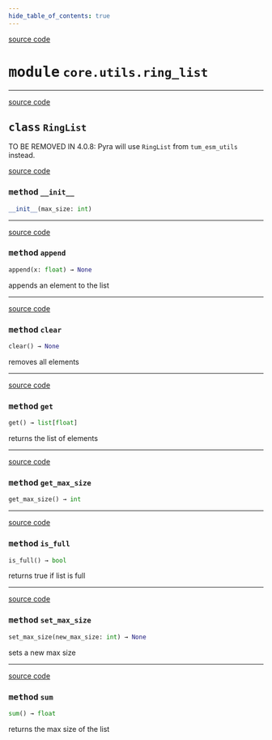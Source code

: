 ```yaml
---
hide_table_of_contents: true
---
```


<!-- markdownlint-disable -->

<a href="https://github.com/tum-esm/pyra/tree/main/packages/core/utils/ring_list.py#L0" className="SourceCodeLinkBadge">source code</a>

# <kbd>module</kbd> `core.utils.ring_list`






---

<a href="https://github.com/tum-esm/pyra/tree/main/packages/core/utils/ring_list.py#L4" className="SourceCodeLinkBadge">source code</a>

## <kbd>class</kbd> `RingList`
TO BE REMOVED IN 4.0.8: Pyra will use `RingList` from `tum_esm_utils` instead. 

<a href="https://github.com/tum-esm/pyra/tree/main/packages/core/utils/ring_list.py#L8" className="SourceCodeLinkBadge">source code</a>

### <kbd>method</kbd> `__init__`

```python
__init__(max_size: int)
```








---

<a href="https://github.com/tum-esm/pyra/tree/main/packages/core/utils/ring_list.py#L22" className="SourceCodeLinkBadge">source code</a>

### <kbd>method</kbd> `append`

```python
append(x: float) → None
```

appends an element to the list 

---

<a href="https://github.com/tum-esm/pyra/tree/main/packages/core/utils/ring_list.py#L14" className="SourceCodeLinkBadge">source code</a>

### <kbd>method</kbd> `clear`

```python
clear() → None
```

removes all elements 

---

<a href="https://github.com/tum-esm/pyra/tree/main/packages/core/utils/ring_list.py#L28" className="SourceCodeLinkBadge">source code</a>

### <kbd>method</kbd> `get`

```python
get() → list[float]
```

returns the list of elements 

---

<a href="https://github.com/tum-esm/pyra/tree/main/packages/core/utils/ring_list.py#L49" className="SourceCodeLinkBadge">source code</a>

### <kbd>method</kbd> `get_max_size`

```python
get_max_size() → int
```





---

<a href="https://github.com/tum-esm/pyra/tree/main/packages/core/utils/ring_list.py#L18" className="SourceCodeLinkBadge">source code</a>

### <kbd>method</kbd> `is_full`

```python
is_full() → bool
```

returns true if list is full 

---

<a href="https://github.com/tum-esm/pyra/tree/main/packages/core/utils/ring_list.py#L52" className="SourceCodeLinkBadge">source code</a>

### <kbd>method</kbd> `set_max_size`

```python
set_max_size(new_max_size: int) → None
```

sets a new max size 

---

<a href="https://github.com/tum-esm/pyra/tree/main/packages/core/utils/ring_list.py#L45" className="SourceCodeLinkBadge">source code</a>

### <kbd>method</kbd> `sum`

```python
sum() → float
```

returns the max size of the list 


